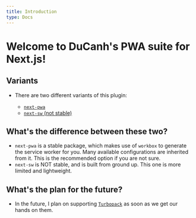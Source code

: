 ```yaml
---
title: Introduction
type: Docs
---
```


# Welcome to DuCanh's PWA suite for Next.js!

## Variants

- There are two different variants of this plugin:

  - [`next-pwa`](/next-pwa/getting-started)
  - [`next-sw` (not stable)](/next-sw)

## What's the difference between these two?

- `next-pwa` is a stable package, which makes use of `workbox` to generate the service worker for you. Many available
  configurations are inherited from it. This is the recommended option if you are not sure.
- `next-sw` is NOT stable, and is built from ground up. This one is more limited and lightweight.

## What's the plan for the future?

- In the future, I plan on supporting [`Turbopack`](https://turbo.build/pack) as soon as we get our hands on them.
